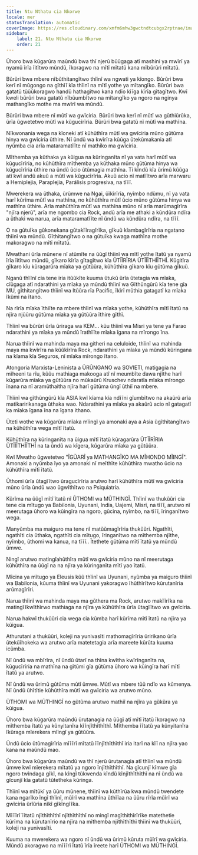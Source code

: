 ```yaml
---
title: Ntu Nthatu cia Nkorwe
locale: mer
statusTranslation: automatic
coverImage: https://res.cloudinary.com/xmfm6mhw3gwctndtcubgx2rptnae/image/upload/v1740337243/small_cover_educacion_fundamental_a051170f1c.webp
sidebar:
    label: 21. Ntu Nthatu cia Nkorwe
    order: 21
---
```

Ũhoro bwa kũgarũra maũndũ bwa thĩ njerũ bũũgaga atĩ mashini ya mwĩrĩ ya nyamũ ĩrĩa ĩitĩtwo mũndũ, ĩkoragwo na mĩtĩ mĩtatũ kana mĩbũrũri mĩtatũ.

Bũrũri bwa mbere nĩbũthitangĩtwo thĩinĩ wa ngwati ya kĩongo. Bũrũri bwa kerĩ nĩ mũgongo na gĩthĩĩ kĩa thĩinĩ na mĩtĩ yothe ya mĩtangĩko. Bũrũri bwa gatatũ tũũũkoragwo handũ hathagĩtwo kana ndĩo kĩĩga kĩrĩa gĩtagĩtwo. Kwĩ kweli bũrũri bwa gatatũ nĩbũumbĩtwo na mĩtangĩko ya ngoro na nginya mathangĩko mothe ma mwĩrĩ wa mũndũ.

Bũrũri bwa mbere nĩ mũtĩ wa gwĩciria. Bũrũri bwa kerĩ nĩ mũtĩ wa gũthiũrũka, ũrĩa ũgwetetwo mũtĩ wa kũgucĩrĩria. Bũrũri bwa gatatũ nĩ mũtĩ wa mathĩna.

Nĩkwonania wega na kĩoneki atĩ kũhũthĩra mũtĩ wa gwĩciria mũno gũtũma hinya wa gwĩciria ũthire. Nĩ ũndũ wa kwĩrĩra kũũga ũtekũmakania atĩ nyũmba cia arĩa mataramatĩĩte nĩ mathiko ma gwĩciria.

Mĩthemba ya kũthaka ya kũigua na kũringanĩta nĩ ya vata harĩ mũtĩ wa kũgucĩrĩria, no kũhũthĩra mĩthemba ya kũthaka mũno gũtũma hinya wa kũgucĩrĩria ũthire na ũndũ ũcio ũtũmagia mathĩna. Ti kĩndũ kĩa ũrimũ kũũga atĩ kwĩ andũ akuũ a mũtĩ wa kũgucĩrĩria. Akuũ acio nĩ matĩĩtwo arĩa marwaru a Hemiplejia, Paraplejia, Parálisis progresiva, na tĩĩĩ.

Mwerekera wa ũthaka, ũrũmwe na Ngai, ũĩkĩrĩrĩa, nyĩmbo ndũmu, nĩ ya vata harĩ kũrĩma mũtĩ wa mathĩna, no kũhũthĩra mũtĩ ũcio mũno gũtũma hinya wa mathĩna ũthire. Arĩa mahũthĩra mũtĩ wa mathĩna mũno nĩ arĩa marũmagĩrĩra "njĩra njerũ", arĩa me ngombo cia Rock, andũ arĩa me athaki a kũndũra ndĩra a ũthaki wa narua, arĩa mataramatĩĩte nĩ ũndũ wa kũndũra ndĩra, na tĩĩĩ.

O na gũtuĩka gũkonekana gũtakĩĩragĩrĩka, gĩkuũ kĩambagĩrĩria na ngatano thĩinĩ wa mũndũ. Gĩthitangĩtwo o na gũtuĩka kwaga mathĩna mothe makoragwo na mĩtĩ mĩtatũ.

Mwathani ũrĩa mũnene nĩ atũmĩte na ũũgĩ thĩinĩ wa mĩtĩ yothe ĩtatũ ya nyamũ ĩrĩa ĩitĩtwo mũndũ, gĩkaro kĩrĩa gĩtagĩtwo kĩa ŨTĨĨRĨRIA ŨTĨĨĨTHĨĨTHĨ. Kũgitĩra gĩkaro kĩu kũragarũra mĩaka ya gũtũũra, kũhũthĩra gĩkaro kĩu gũtũma gĩkuũ.

Nganũ thĩĩnĩ cia tene iria itũũkĩte kuuma ũtukũ ũrĩa ũtetagia wa mĩaka, cĩũgaga atĩ ndarathini ya mĩaka ya mũndũ thĩinĩ wa Gĩthũngũrũ kĩa tene gĩa MU, gĩthitangĩtwo thĩinĩ wa Itũũra rĩa Pacific, ĩkĩrĩ mũthia gatagatĩ ka mĩaka ĩkũmi na ĩtano.

Na rĩrĩa mĩaka ĩthiĩte na mbere thĩinĩ wa mĩaka yothe, kũhũthĩra mĩtĩ ĩtatũ na njĩra njũũru gũtũma mĩaka ya gũtũũra ĩthire gĩthĩ.

Thĩinĩ wa bũrũri ũrĩa ũriraga wa KEM... kũu thĩinĩ wa Misri ya tene ya Farao ndarathini ya mĩaka ya mũndũ ĩrathĩĩte mĩaka ĩgana na mĩrongo ĩna.

Narua thĩinĩ wa mahinda maya ma githeri na celuloide, thĩinĩ wa mahinda maya ma kwĩrĩra na kũũkĩrĩra Rock, ndarathini ya mĩaka ya mũndũ kũringana na kĩama kĩa Seguros, nĩ mĩaka mĩrongo ĩtano.

Atongoria Marxista-Leninista a ŨRŨNGANO wa SOVIETI, matigagia na mĩheeni ta rĩu, kũũu mathiaga makooga atĩ nĩ meumbĩte dawa njĩthe harĩ kũgarũra mĩaka ya gũtũũra no mũkaũrũ Kruschev ndaratĩa mĩaka mĩrongo ĩnana na nĩ aramũthaitha njĩra harĩ gũtũma ũngĩ ũthiĩ na mbere.

Thĩinĩ wa gĩthũngũrũ kĩa ASIA kwĩ kĩama kĩa ndĩĩni gĩumbĩtwo na akaũrũ arĩa matikaririkanaga ũthaka wao. Ndarathini ya mĩaka ya akaũrũ acio nĩ gatagatĩ ka mĩaka ĩgana ĩna na ĩgana ithano.

Ũteti wothe wa kũgarũra mĩaka mĩingĩ ya amonaki aya a Asia ũgĩthitangĩtwo na kũhũthĩra wega mĩtĩ ĩtatũ.

Kũhũthĩra na kũringanĩta na ũigua mĩtĩ ĩtatũ kũragarũra ŨTĨĨRĨRIA ŨTĨĨĨTHĨĨTHĨ na ta ũndũ wa kĩgera, kũgarũra mĩaka ya gũtũũra.

Kwĩ Mwatho ũgwetetwo "ĨGŨARĨ ya MATHANGĨKO MA MĨHONDO MĨINGĨ". Amonaki a nyũmba ĩyo ya amonaki nĩ meĩthĩte kũhũthĩra mwatho ũcio na kũhũthĩra mĩtĩ ĩtatũ.

Ũthomi ũrĩa ũtagĩĩtwo ũragucĩrĩria arutwo harĩ kũhũthĩra mũtĩ wa gwĩciria mũno ũrĩa ũndũ wao ũgwĩthĩtwo na Psiquiatría.

Kũrĩma na ũũgĩ mĩtĩ ĩtatũ nĩ ŨTHOMI wa MŨTHINGĨ. Thĩinĩ wa thukũũri cia tene cia mĩtugo ya Babilonia, Uyunani, India, Uajemi, Misri, na tĩĩĩ, arutwo nĩ meerutaga ũhoro wa kũingĩra na ngoro, gũcina, nyĩmbo, na tĩĩĩ, ĩringanĩtwo wega.

Manyũmba ma maiguro ma tene nĩ matũũmagĩrĩria thukũũri. Ngathĩti, ngathĩti cia ũthaka, ngathĩti cia mĩtugo, ĩringanĩtwo na mĩthemba njĩthe, nyĩmbo, ũthomi wa kanua, na tĩĩĩ.. Ĩtethete gũtũma mĩtĩ ĩtatũ ya mũndũ ũmwe.

Ningĩ arutwo matingĩahũthĩra mũtĩ wa gwĩciria mũno na nĩ meerutaga kũhũthĩra na ũũgĩ na na njĩra ya kũringanĩta mĩtĩ yao ĩtatũ.

Mĩcina ya mĩtugo ya Eleusis kũũ thĩinĩ wa Uyunani, nyũmba ya maiguro thĩinĩ wa Babilonia, kũuma thĩinĩ wa Uyunani yakoragwo ĩhũthĩrĩtwo kũrutanĩria arũmagĩrĩri.

Narua thĩinĩ wa mahinda maya ma gũthera ma Rock, arutwo makĩĩrĩka na matingĩĩkwĩthĩrwo mathiaga na njĩra ya kũhũthĩra ũrĩa ũtagĩĩtwo wa gwĩciria.

Narua hakwĩ thukũũri cia wega cia kũmba harĩ kũrĩma mĩtĩ ĩtatũ na njĩra ya kũigua.

Athurutani a thukũũri, koleji na yunivasĩti mathomagĩrĩria ũririkano ũrĩa ũtekũĩhokeka wa arutwo arĩa matetetagia arĩa mareete kũrũta kuuma icũmba.

Nĩ ũndũ wa mbĩrĩra, nĩ ũndũ ũtarĩ na thĩna kwĩtha kwĩrĩnganĩta na, kũgucĩrĩria na mathĩna na gĩtũmi gĩa gũtũma ũhoro wa kũingĩra harĩ mĩtĩ ĩtatũ ya arutwo.

Nĩ ũndũ wa ũrimũ gũtũma mũtĩ ũmwe. Mũtĩ wa mbere tũũ ndĩo wa kũmenya. Nĩ ũndũ ũhĩtĩtie kũhũthĩra mũtĩ wa gwĩciria wa arutwo mũno.

ŨTHOMI wa MŨTHINGĨ no gũtũma arutwo mathiĩ na njĩra ya gũkũra ya kũigua.

Ũhoro bwa kũgarũra maũndũ ũrutanagia na ũũgĩ atĩ mĩtĩ ĩtatũ ĩkoragwo na mĩthemba ĩtatũ ya kũnyitanĩra kĩĩnjĩthĩthĩthĩ. Mĩthemba ĩĩtatũ ya kũnyitanĩra ĩkũraga mĩerekera mĩingĩ ya gũtũũra.

Ũndũ ũcio ũtũmagĩrĩria mĩĩĩrĩ mĩtatũ ĩĩnjĩthĩthĩthĩ iria itarĩ na kĩĩ na njĩra yao kana na maũndũ mao.

Ũhoro bwa kũgarũra maũndũ wa thĩ njerũ ũrutanagia atĩ thĩinĩ wa mũndũ ũmwe kwĩ mĩerekera mĩtatũ ya ngoro ĩnjĩthĩthĩthĩ. Na gĩcunjĩ kĩmwe gĩa ngoro twĩndaga gĩkĩ, na kĩngĩ tũkwenda kĩndũ kĩnjĩthĩthĩthĩ na nĩ ũndũ wa gĩcunjĩ kĩa gatatũ tũtetheka kũringa.

Thĩinĩ wa mĩtũkĩ ya ũũru mũnene, thĩinĩ wa kũthĩrũa kwa mũndũ twendete kana ngarĩko ĩngĩ thĩinĩ, mũĩrĩ wa mathĩna ũthĩĩaa na ũũru rĩrĩa mũĩrĩ wa gwĩciria ũrĩũria nĩkĩ gĩkĩngĩĩka.

Mĩĩĩrĩ ĩĩtatũ njĩthĩthĩthĩ njĩthĩthĩthĩ no mingĩ magĩthithĩrĩrĩke matethetie kũrĩma na kũrutanĩrio na njĩra na mĩthemba njĩthĩthĩthĩ thĩinĩ wa thukũũri, koleji na yunivasĩti.

Kuuma na mwerekera wa ngoro nĩ ũndũ wa ũrimũ kũruta mũĩrĩ wa gwĩciria. Mũndũ akoragwo na mĩĩĩrĩ ĩtatũ ĩrĩa ĩreete harĩ ŨTHOMI wa MŨTHINGĨ.

